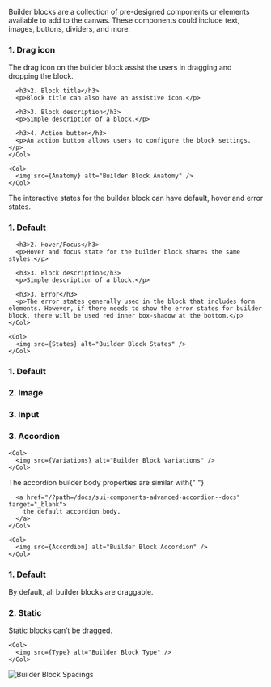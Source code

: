 

<Section contained={true} title="Overview" style={{ paddingTop: 20 }}>
  <p>
    Builder blocks are a collection of pre-designed components or elements
    available to add to the canvas. These components could include text, images,
    buttons, dividers, and more.
  </p>
</Section>

<Section title="Anatomy" style={{ paddingTop: 20 }}>
  <Row>
    <Col>
      <h3 style={{marginTop: 0}}>1. Drag icon</h3>
      <p>The drag icon on the builder block assist the users in dragging and dropping the block.</p>

      <h3>2. Block title</h3>
      <p>Block title can also have an assistive icon.</p>

      <h3>3. Block description</h3>
      <p>Simple description of a block.</p>

      <h3>4. Action button</h3>
      <p>An action button allows users to configure the block settings.</p>
    </Col>

    <Col>
      <img src={Anatomy} alt="Builder Block Anatomy" />
    </Col>
  </Row>
</Section>

<Section title="States" style={{ paddingTop: 20 }}>
  <Row>
    <Col>
      <p>The interactive states for the builder block can have default, hover and error states.</p>
      <h3 style={{marginBottom: 30}}>1. Default</h3>

      <h3>2. Hover/Focus</h3>
      <p>Hover and focus state for the builder block shares the same styles.</p>

      <h3>3. Block description</h3>
      <p>Simple description of a block.</p>

      <h3>3. Error</h3>
      <p>The error states generally used in the block that includes form elements. However, if there needs to show the error states for builder block, there will be used red inner box-shadow at the bottom.</p>
    </Col>

    <Col>
      <img src={States} alt="Builder Block States" />
    </Col>
  </Row>
</Section>

<Section title="Variations" style={{ paddingTop: 20 }}>
  <Row>
    <Col>
      <h3>1. Default</h3>
      <h3>2. Image</h3>
      <h3>3. Input</h3>
      <h3>3. Accordion</h3>
    </Col>

    <Col>
      <img src={Variations} alt="Builder Block Variations" />
    </Col>
  </Row>
</Section>

<Section title="Accordion Block" style={{ paddingTop: 20 }}>
  <Row>
    <Col>
      The accordion builder body properties are similar with{" "}

      <a href="/?path=/docs/sui-components-advanced-accordion--docs" target="_blank">
        the default accordion body.
      </a>
    </Col>

    <Col>
      <img src={Accordion} alt="Builder Block Accordion" />
    </Col>
  </Row>
</Section>

<Section title="Type" style={{ paddingTop: 20 }}>
  <Row>
    <Col>
      <h3>1. Default</h3>
      <p>By default, all builder blocks are draggable.</p>
      <h3>2. Static</h3>
      <p>Static blocks can’t be dragged.</p>
    </Col>

    <Col>
      <img src={Type} alt="Builder Block Type" />
    </Col>
  </Row>
</Section>

<Section title="Spacings" style={{ paddingTop: 20 }}>
  <img src={Spacings} alt="Builder Block Spacings" />
</Section>
